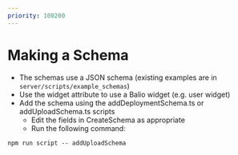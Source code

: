 ```yaml
---
priority: 100200
---
```



# Making a Schema


- The schemas use a JSON schema (existing examples are in `server/scripts/example_schemas`)
- Use the widget attribute to use a Balio widget (e.g. user widget)
- Add the schema using the addDeploymentSchema.ts or addUploadSchema.ts scripts
  - Edit the fields in CreateSchema as appropriate
  - Run the following command:

```
npm run script -- addUploadSchema
```
